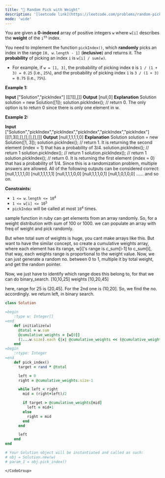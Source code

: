 ```yaml
---
title: "🧀 Random Pick with Weight"
description: '[leetcode link](https://leetcode.com/problems/random-pick-with-weight/description/)'
mode: 'wide'
---
```

<Tabs>
  <Tab title="Question" icon="circle-question" iconType="regular">
    <Card>
      <p>You are given a <strong>0-indexed</strong> array of positive integers <code>w</code> where <code>w[i]</code> describes the <strong>weight</strong> of the <code>i<sup>th</sup></code> index.</p>  <p>You need to implement the function <code>pickIndex()</code>, which <strong>randomly</strong> picks an index in the range <code>[0, w.length - 1]</code> (<strong>inclusive</strong>) and returns it. The <strong>probability</strong> of picking an index <code>i</code> is <code>w[i] / sum(w)</code>.</p>  <ul>  <li>For example, if <code>w = [1, 3]</code>, the probability of picking index <code>0</code> is <code>1 / (1 + 3) = 0.25</code> (i.e., <code>25%</code>), and the probability of picking index <code>1</code> is <code>3 / (1 + 3) = 0.75</code> (i.e., <code>75%</code>).</li> </ul>   <p><strong class="example">Example 1:</strong></p>   <strong>Input</strong> [&quot;Solution&quot;,&quot;pickIndex&quot;] [[[1]],[]] <strong>Output</strong> [null,0]  <strong>Explanation</strong> Solution solution = new Solution([1]); solution.pickIndex(); // return 0. The only option is to return 0 since there is only one element in w.   <p><strong class="example">Example 2:</strong></p>   <strong>Input</strong> [&quot;Solution&quot;,&quot;pickIndex&quot;,&quot;pickIndex&quot;,&quot;pickIndex&quot;,&quot;pickIndex&quot;,&quot;pickIndex&quot;] [[[1,3]],[],[],[],[],[]] <strong>Output</strong> [null,1,1,1,1,0]  <strong>Explanation</strong> Solution solution = new Solution([1, 3]); solution.pickIndex(); // return 1. It is returning the second element (index = 1) that has a probability of 3/4. solution.pickIndex(); // return 1 solution.pickIndex(); // return 1 solution.pickIndex(); // return 1 solution.pickIndex(); // return 0. It is returning the first element (index = 0) that has a probability of 1/4.  Since this is a randomization problem, multiple answers are allowed. All of the following outputs can be considered correct: [null,1,1,1,1,0] [null,1,1,1,1,1] [null,1,1,1,0,0] [null,1,1,1,0,1] [null,1,0,1,0,0] ...... and so on.    <p><strong>Constraints:</strong></p>  <ul>  <li><code>1 &lt;= w.length &lt;= 10<sup>4</sup></code></li>  <li><code>1 &lt;= w[i] &lt;= 10<sup>5</sup></code></li>  <li><code>pickIndex</code> will be called at most <code>10<sup>4</sup></code> times.</li> </ul> 
    </Card>
  </Tab>
  <Tab title="Solution" icon="lightbulb" iconType="regular" >
    <Card>
      sample function in ruby can get elements from an array randomly. So, for a weight distribution with sum of 100 or 1000. we can populate an array with freq of weight and pick randomly.

But when total sum of weights is huge, you cant make arrays like this. But want to have the similar concept, so create a cumulative weights array, where each element has its range, w[i]'s range is c_sum[i-1] to c_sum[i], that way, each weights range is proportional to the weight value. Now, we can just generate a random no. between 0 to 1, multiple it by total weight, and get the random pointer.


Now, we just have to identify which range does this belong to, for that we can do binary_search. 
[10,10,25] weights
[10,20,45]

here, range for 25 is (20,45]. For the 2nd one is (10,20]. So, we find the no. accordingly.
we return left, in binary search.
</Card>
  <Expandable title="code">
    <CodeGroup dropdown>
```ruby title="Random Pick with Weight" lines
class Solution

=begin
    :type w: Integer[]
=end
    def initialize(w)
      @total = w.sum
      @cumulative_weights = [w[0]]
      (1...w.size).each {|x| @cumulative_weights << (@cumulative_weights.last + w[x]) }
    end
=begin
    :rtype: Integer
=end
    def pick_index()
      target = rand * @total

      left = 0
      right = @cumulative_weights.size-1

      while left < right
        mid = (right+left)/2

        if target > @cumulative_weights[mid]
          left = mid+1
        else
          right = mid
        end
      end

      left
    end
end

# Your Solution object will be instantiated and called as such:
# obj = Solution.new(w)
# param_1 = obj.pick_index()
```
    </CodeGroup>
  </Expandable>
  </Tab>
</Tabs>